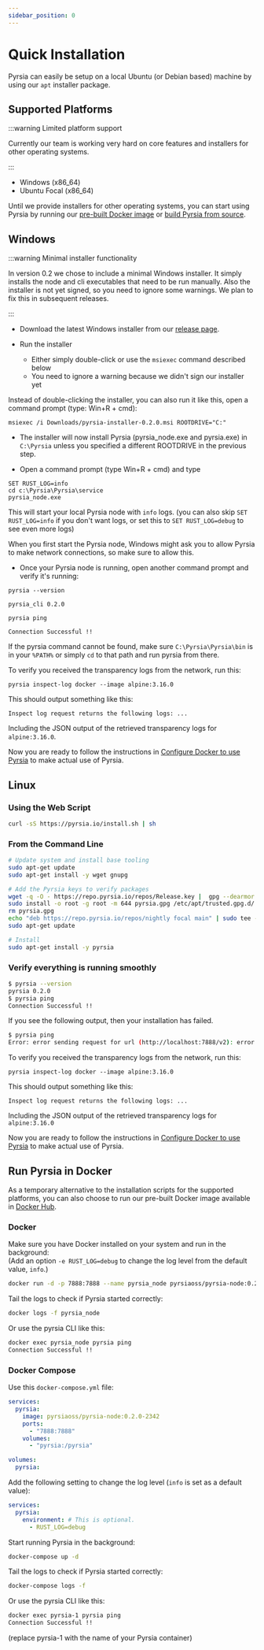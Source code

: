 ```yaml
---
sidebar_position: 0
---
```


# Quick Installation

Pyrsia can easily be setup on a local Ubuntu (or Debian based) machine by using our `apt` installer package.

## Supported Platforms

:::warning Limited platform support

Currently our team is working very hard on core features and installers for other operating systems.

:::

- Windows (x86_64)
- Ubuntu Focal (x86_64)

Until we provide installers for other operating systems, you can start using Pyrsia
by running our [pre-built Docker image](#run-pyrsia-in-docker) or [build Pyrsia from source](/docs/community/get_involved/local_dev_setup.md).

## Windows

:::warning Minimal installer functionality

In version 0.2 we chose to include a minimal Windows installer. It simply installs the node and cli executables that need
to be run manually. Also the installer is not yet signed, so you need to ignore some warnings. We plan to fix this in subsequent releases.

:::

- Download the latest Windows installer from our [release page](https://github.com/pyrsia/pyrsia/releases/).

- Run the installer
    - Either simply double-click or use the `msiexec` command described below
    - You need to ignore a warning because we didn't sign our installer yet

Instead of double-clicking the installer, you can also run it like this, open a command prompt (type: Win+R + cmd):
```shell
msiexec /i Downloads/pyrsia-installer-0.2.0.msi ROOTDRIVE="C:"
```

- The installer will now install Pyrsia (pyrsia_node.exe and pyrsia.exe) in `C:\Pyrsia` unless you specified a different
  ROOTDRIVE in the previous step.

- Open a command prompt (type Win+R + cmd) and type

```shell
SET RUST_LOG=info
cd c:\Pyrsia\Pyrsia\service
pyrsia_node.exe
```

This will start your local Pyrsia node with `info` logs. (you can also skip `SET RUST_LOG=info` if you don't want logs,
or set this to `SET RUST_LOG=debug` to see even more logs)

When you first start the Pyrsia node, Windows might ask you to allow Pyrsia to make network connections, so make sure to
allow this.

- Once your Pyrsia node is running, open another command prompt and verify it's running:

```shell
pyrsia --version
```

```text
pyrsia_cli 0.2.0
```

```shell
pyrsia ping
```

```text
Connection Successful !!
```

If the pyrsia command cannot be found, make sure `C:\Pyrsia\Pyrsia\bin` is in your `%PATH%` or simply `cd` to that path
and run pyrsia from there.

To verify you received the transparency logs from the network, run this:

```shell
pyrsia inspect-log docker --image alpine:3.16.0
```

This should output something like this:

```text
Inspect log request returns the following logs: ...
```

Including the JSON output of the retrieved transparency logs for `alpine:3.16.0`.

Now you are ready to follow the instructions in [Configure Docker to use Pyrsia](docker.md) to make actual use of Pyrsia.

## Linux

### Using the Web Script

```sh
curl -sS https://pyrsia.io/install.sh | sh
```

### From the Command Line

```sh
# Update system and install base tooling
sudo apt-get update
sudo apt-get install -y wget gnupg

# Add the Pyrsia keys to verify packages
wget -q -O - https://repo.pyrsia.io/repos/Release.key |  gpg --dearmor  > pyrsia.gpg
sudo install -o root -g root -m 644 pyrsia.gpg /etc/apt/trusted.gpg.d/
rm pyrsia.gpg
echo "deb https://repo.pyrsia.io/repos/nightly focal main" | sudo tee -a /etc/apt/sources.list > /dev/null
sudo apt-get update

# Install
sudo apt-get install -y pyrsia
```

### Verify everything is running smoothly

```sh
$ pyrsia --version
pyrsia 0.2.0
$ pyrsia ping
Connection Successful !!
```

If you see the following output, then your installation has failed.

```sh
$ pyrsia ping
Error: error sending request for url (http://localhost:7888/v2): error trying to connect: tcp connect error: Connection refused (os error 111)
```

To verify you received the transparency logs from the network, run this:

```shell
pyrsia inspect-log docker --image alpine:3.16.0
```

This should output something like this:

```text
Inspect log request returns the following logs: ...
```

Including the JSON output of the retrieved transparency logs for `alpine:3.16.0`

Now you are ready to follow the instructions in [Configure Docker to use Pyrsia](docker.md) to make actual use of Pyrsia.

## Run Pyrsia in Docker

As a temporary alternative to the installation scripts for the supported platforms,
you can also choose to run our pre-built Docker image available in [Docker Hub](https://hub.docker.com/r/pyrsiaoss/pyrsia-node).

### Docker

Make sure you have Docker installed on your system and run in the background:  
(Add an option `-e RUST_LOG=debug` to change the log level from the default value, `info`.)

```sh
docker run -d -p 7888:7888 --name pyrsia_node pyrsiaoss/pyrsia-node:0.2.0-2342
```

Tail the logs to check if Pyrsia started correctly:

```sh
docker logs -f pyrsia_node
```

Or use the pyrsia CLI like this:

```sh
docker exec pyrsia_node pyrsia ping
Connection Successful !!
```

### Docker Compose

Use this `docker-compose.yml` file:

```yaml
services:
  pyrsia:
    image: pyrsiaoss/pyrsia-node:0.2.0-2342
    ports:
      - "7888:7888"
    volumes:
      - "pyrsia:/pyrsia"

volumes:
  pyrsia:
```

Add the following setting to change the log level (`info` is set as a default value):

```yaml
services:
  pyrsia:
    environment: # This is optional.
      - RUST_LOG=debug
```

Start running Pyrsia in the background:

```sh
docker-compose up -d
```

Tail the logs to check if Pyrsia started correctly:

```sh
docker-compose logs -f
```

Or use the pyrsia CLI like this:

```sh
docker exec pyrsia-1 pyrsia ping
Connection Successful !!
```

(replace pyrsia-1 with the name of your Pyrsia container)
